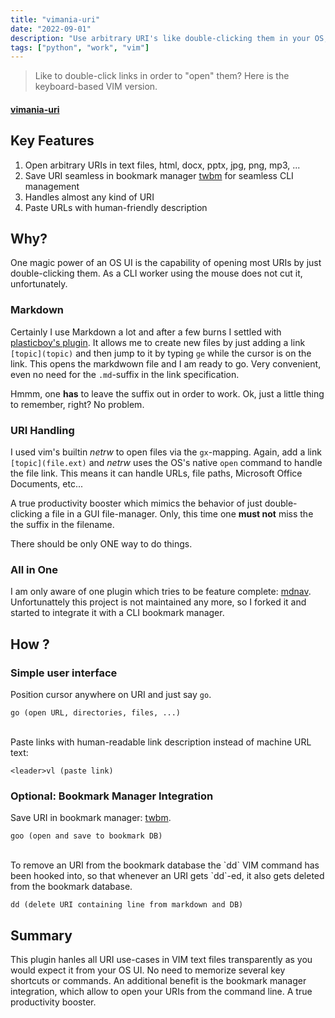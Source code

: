 ```yaml
---
title: "vimania-uri"
date: "2022-09-01"
description: "Use arbitrary URI's like double-clicking them in your OS, but with VIM."
tags: ["python", "work", "vim"]
---
```


> Like to double-click links in order to "open" them? Here is the keyboard-based VIM version.

#### [vimania-uri][]

## Key Features
1. Open arbitrary URIs in text files, html, docx, pptx, jpg, png, mp3, ...
2. Save URI seamless in bookmark manager [twbm](https://github.com/sysid/twbm) for seamless CLI management
3. Handles almost any kind of URI
4. Paste URLs with human-friendly description


## Why?
One magic power of an OS UI is the capability of opening most URIs by just double-clicking them.
As a CLI worker using the mouse does not cut it, unfortunately.

### Markdown
Certainly I use Markdown a lot and after a few burns I settled with [plasticboy's plugin](https://github.com/plasticboy/vim-markdown).
It allows me to create new files by just adding a link `[topic](topic)` and then jump to it by typing `ge` while the cursor is on the link.
This opens the markdwown file and I am ready to go. Very convenient, even no need for the `.md`-suffix in the link
specification.

Hmmm, one **has** to leave the suffix out in order to work. Ok, just a little thing to remember, right? No problem.

### URI Handling
I used vim's builtin *netrw* to open files via the `gx`-mapping. Again, add a link `[topic](file.ext)`
and *netrw* uses the OS's native `open` command to handle the file link. This means it can handle URLs, file paths, Microsoft
Office Documents, etc...

A true productivity booster which mimics the behavior of just double-clicking a file in a GUI
file-manager. Only, this time one **must not** miss the the suffix in the filename.

There should be only ONE way to do things.


### All in One
I am only aware of one plugin which tries to be feature complete: [mdnav][mdnav].
Unfortunattely this project is not maintained any more, so I forked it and started to integrate it with
a CLI bookmark manager.


## How ?

### Simple user interface
Position cursor anywhere on URI and just say `go`.

    go (open URL, directories, files, ...)

<br/>
Paste links with human-readable link description instead of machine URL text:

    <leader>vl (paste link)

### Optional: Bookmark Manager Integration
Save URI in bookmark manager: [twbm](https://github.com/sysid/twbm).

    goo (open and save to bookmark DB)

<br/>
To remove an URI from the bookmark database the `dd` VIM command has been hooked into, so that whenever an URI
gets `dd`-ed, it also gets deleted from the bookmark database.

    dd (delete URI containing line from markdown and DB)


## Summary
This plugin hanles all URI use-cases in VIM text files transparently as you would expect it from your OS UI. No need to
memorize several key shortcuts or commands. An additional benefit is the bookmark manager integration, which allow to
open your URIs from the command line. A true productivity booster.


[mdnav]: https://github.com/chmp/mdnav
[vimania-uri]: https://github.com/sysid/vimania-uri
[twbm]: https://github.com/sysid/twbm

